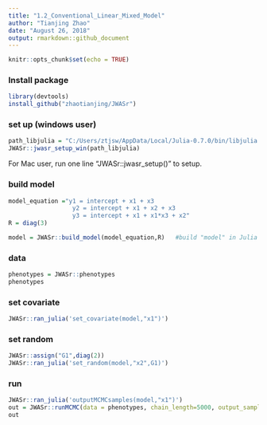 ```yaml
---
title: "1.2_Conventional_Linear_Mixed_Model"
author: "Tianjing Zhao"
date: "August 26, 2018"
output: rmarkdown::github_document
---
```


```r
knitr::opts_chunk$set(echo = TRUE)
```

### Install package
```r
library(devtools)
install_github("zhaotianjing/JWASr")
```
### set up (windows user)
```r
path_libjulia = "C:/Users/ztjsw/AppData/Local/Julia-0.7.0/bin/libjulia.dll"
JWASr::jwasr_setup_win(path_libjulia)
```
For Mac user, run one line "JWASr::jwasr_setup()" to setup.


### build model
```r
model_equation ="y1 = intercept + x1 + x3
                  y2 = intercept + x1 + x2 + x3
                  y3 = intercept + x1 + x1*x3 + x2"
R = diag(3)

model = JWASr::build_model(model_equation,R)   #build "model" in Julia
```


### data
```r
phenotypes = JWASr::phenotypes
phenotypes
```

### set covariate
```r
JWASr::ran_julia('set_covariate(model,"x1")')
```

### set random
```r
JWASr::assign("G1",diag(2))
JWASr::ran_julia('set_random(model,"x2",G1)')
```


### run
```R
JWASr::ran_julia('outputMCMCsamples(model,"x1")')
out = JWASr::runMCMC(data = phenotypes, chain_length=5000, output_samples_frequency=100)
out
```
